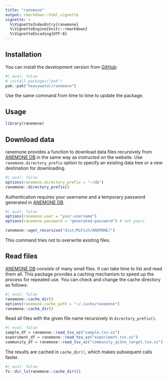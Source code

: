 ```yaml
---
title: "ranemone"
output: rmarkdown::html_vignette
vignette: >
  %\VignetteIndexEntry{ranemone}
  %\VignetteEngine{knitr::rmarkdown}
  %\VignetteEncoding{UTF-8}
---
```


[ANEMONE DB]: <https://db.anemone.bio/>


## Installation

You can install the development version from [GitHub](https://github.com/):
```r
#| eval: false
# install.packages("pak")
pak::pak("heavywatal/ranemone")
```
Use the same command from time to time to update the package.


## Usage

```r
library(ranemone)
```


## Download data

ranemone provides a function to download data files recursively from [ANEMONE DB] in the same way as instructed on the website.
Use `ranemone.directory_prefix` option to specify an existing data tree or a new destination for downloading.
```r
#| eval: false
options(ranemone.directory_prefix = "~/db")
ranemone::directory_prefix()
```

Authentication requires your username and a temporary password generated in [ANEMONE DB].
```r
#| eval: false
options(ranemone.user = "your-username")
options(ranemone.password = "generated-password") # not yours

ranemone::wget_recursive("dist/MiFish/ANEMONE/")
```
This command tries not to overwrite existing files.


## Read files

[ANEMONE DB] consists of many small files.
It can take time to list and read them all.
This package provides a caching mechanism to speed up the process for repeated use.
You can check and change the cache directory as follows:
```r
#| eval: false
ranemone::cache_dir()
options(ranemone.cache_path = "~/.cache/ranemone")
ranemone::cache_dir()
```

Read all files with the given file name recursively in `directory_prefix()`.
```r
#| eval: false
sample_df = ranemone::read_tsv_xz("sample.tsv.xz")
experiment_df = ranemone::read_tsv_xz("experiment.tsv.xz")
community_df = ranemone::read_tsv_xz("community_qc3nn_target.tsv.xz")
```

The results are cached in `cache_dir()`, which makes subsequent calls faster.
```r
#| eval: false
fs::dir_ls(ranemone::cache_dir())
```
